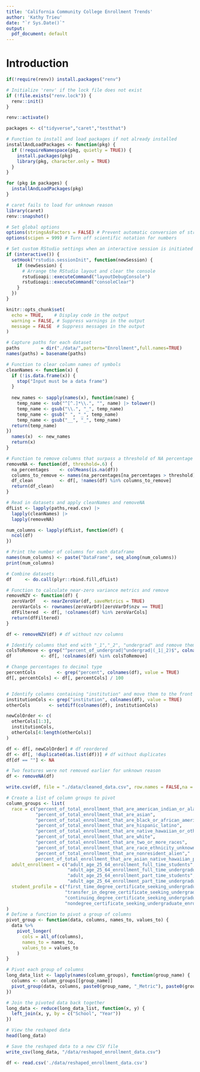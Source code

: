 ```yaml
---
title: 'California Community College Enrollment Trends'
author: 'Kathy Trieu'
date: "`r Sys.Date()`"
output:
  pdf_document: default
---
```


# Introduction

```r
if(!require(renv)) install.packages("renv")

# Initialize 'renv' if the lock file does not exist
if (!file.exists("renv.lock")) {
  renv::init()
}

renv::activate()

```


```r

packages <- c("tidyverse","caret","testthat")

# Function to install and load packages if not already installed
installAndLoadPackages <- function(pkg) {
  if (!requireNamespace(pkg, quietly = TRUE)) {
    install.packages(pkg)
    library(pkg, character.only = TRUE)
  }
}

for (pkg in packages) {
  installAndLoadPackages(pkg)
}

# caret fails to load for unknown reason
library(caret)
renv::snapshot()

# Set global options
options(stringsAsFactors = FALSE) # Prevent automatic conversion of strings to factors
options(scipen = 999) # Turn off scientific notation for numbers

# Set custom RStudio settings when an interactive session is initiated
if (interactive()) {
  setHook("rstudio.sessionInit", function(newSession) {
    if (newSession) {
      # Arrange the RStudio layout and clear the console
      rstudioapi::executeCommand("layoutDebugConsole")
      rstudioapi::executeCommand("consoleClear")
    }
  })
}

knitr::opts_chunk$set(
  echo = TRUE,    # Display code in the output
  warning = FALSE, # Suppress warnings in the output
  message = FALSE  # Suppress messages in the output
)

```


```r

# Capture paths for each dataset
paths        = dir("./data/",pattern="Enrollment",full.names=TRUE)
names(paths) = basename(paths)

# Function to clear column names of symbols
cleanNames <- function(x) {
  if (!is.data.frame(x)) {
    stop("Input must be a data frame")
  }
  
  new_names <- sapply(names(x), function(name) { 
    temp_name <- sub("^[^.]*\\.", "", name) |> tolower()
    temp_name <- gsub("\\.", "_", temp_name) 
    temp_name <- gsub(" ", "_", temp_name)
    temp_name <- gsub("__", "_", temp_name)
  return(temp_name)
})
  names(x)  <- new_names
  return(x)
}

# Function to remove columns that surpass a threshold of NA percentage
removeNA <- function(df, threshold=.6) {
  na_percentages    <- colMeans(is.na(df))
  columns_to_remove <- names(na_percentages[na_percentages > threshold])
  df_clean          <- df[, !names(df) %in% columns_to_remove]
  return(df_clean)
}

# Read in datasets and apply cleanNames and removeNA
dfList <- lapply(paths,read.csv) |>
  lapply(cleanNames) |>
  lapply(removeNA)

num_columns <- lapply(dfList, function(df) {
  ncol(df)
})

# Print the number of columns for each dataframe
names(num_columns) <- paste("DataFrame", seq_along(num_columns))
print(num_columns)

# Combine datasets
df     <- do.call(plyr::rbind.fill,dfList)

# Function to calculate near-zero variance metrics and remove 
removeNZV <- function(df) {
  zeroVarDf   <- nearZeroVar(df, saveMetrics = TRUE)
  zeroVarCols <- rownames(zeroVarDf)[zeroVarDf$nzv == TRUE]
  dfFiltered  <- df[, !colnames(df) %in% zeroVarCols]
  return(dfFiltered)
}

df <- removeNZV(df) # df without nzv columns

# Identify columns that end with "_1","_2", "undergrad" and remove them
colsToRemove <- grep("^percent_of_undergrad|^undergrad|(_1|_2)$", colnames(df), value = TRUE)
df           <- df[, !colnames(df) %in% colsToRemove]

# Change percentages to decimal type
percentCols        <- grep("percent", colnames(df), value = TRUE)
df[, percentCols] <- df[, percentCols] / 100


# Identify columns containing "institution" and move them to the front
institutionCols <- grep("institution", colnames(df), value = TRUE)
otherCols       <- setdiff(colnames(df), institutionCols)

newColOrder <- c(
  otherCols[1:3],
  institutionCols,
  otherCols[4:length(otherCols)]
)

df <- df[, newColOrder] # df reordered
df <- df[, !duplicated(as.list(df))] # df without duplicates
df[df == ""] <- NA

# Two features were not removed earlier for unknown reason
df <- removeNA(df)

write.csv(df, file = "./data/cleaned_data.csv", row.names = FALSE,na = "")
```


```r
# Create a list of column groups to pivot
column_groups <- list(
  race = c("percent_of_total_enrollment_that_are_american_indian_or_alaska_native",
           "percent_of_total_enrollment_that_are_asian",
           "percent_of_total_enrollment_that_are_black_or_african_american",
           "percent_of_total_enrollment_that_are_hispanic_latino", 
           "percent_of_total_enrollment_that_are_native_hawaiian_or_other_pacific_islander",
           "percent_of_total_enrollment_that_are_white",
           "percent_of_total_enrollment_that_are_two_or_more_races",
           "percent_of_total_enrollment_that_are_race_ethnicity_unknown",
           "percent_of_total_enrollment_that_are_nonresident_alien","
           percent_of_total_enrollment_that_are_asian_native_hawaiian_pacific_islander"),
  adult_enrollment = c("adult_age_25_64_enrollment_full_time_students",
                       "adult_age_25_64_enrollment_full_time_undergraduate",
                       "adult_age_25_64_enrollment_part_time_students",
                       "adult_age_25_64_enrollment_part_time_undergraduate"),
  student_profile = c("first_time_degree_certificate_seeking_undergraduate_enrollment",
                      "transfer_in_degree_certificate_seeking_undergraduate_enrollment",
                      "continuing_degree_certificate_seeking_undergraduate_enrollment",
                      "nondegree_certificate_seeking_undergraduate_enrollment")
)
# Define a function to pivot a group of columns
pivot_group <- function(data, columns, names_to, values_to) {
  data %>%
    pivot_longer(
      cols = all_of(columns),
      names_to = names_to,
      values_to = values_to
    )
}

# Pivot each group of columns
long_data_list <- lapply(names(column_groups), function(group_name) {
  columns <- column_groups[[group_name]]
  pivot_group(data, columns, paste0(group_name, "_Metric"), paste0(group_name, "_Value"))
})

# Join the pivoted data back together
long_data <- reduce(long_data_list, function(x, y) {
  left_join(x, y, by = c("School", "Year"))
})

# View the reshaped data
head(long_data)

# Save the reshaped data to a new CSV file
write_csv(long_data, "/data/reshaped_enrollment_data.csv")
```

```r
df <- read.csv('./data/reshaped_enrollment_data.csv')
```


